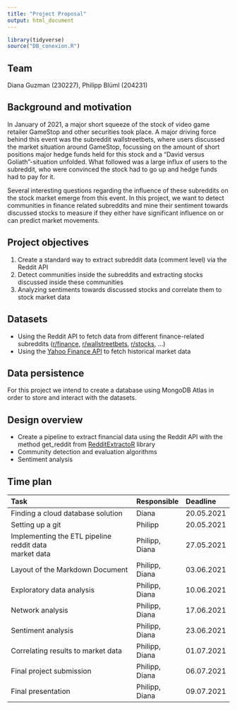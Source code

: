```yaml
---
title: "Project Proposal"
output: html_document
---
```

```r
library(tidyverse)
source("DB_conexion.R")
```

## Team

Diana Guzman (230227), Philipp Blüml (204231)

## Background and motivation

In January of 2021, a major short squeeze of the stock of video game retailer GameStop and other securities took place. A major driving force behind this event was the subreddit wallstreetbets, where users discussed the market situation around GameStop, focussing on the amount of short positions major hedge funds held for this stock and a “David versus Goliath”-situation unfolded. What followed was a large influx of users to the subreddit, who were convinced the stock had to go up and hedge funds had to pay for it. 
 
Several interesting questions regarding the influence of these subreddits on the stock market emerge from this event. In this project, we want to detect communities in finance related subreddits and mine their sentiment towards discussed stocks to measure if they either have significant influence on or can predict market movements.

## Project objectives

1. Create a standard way to extract subreddit data (comment level) via the Reddit API
2. Detect communities inside the subreddits and extracting stocks discussed inside these communities
3. Analyzing sentiments towards discussed stocks and correlate them to stock market data

## Datasets

* Using the Reddit API to fetch data from different finance-related subreddits ([r/finance](www.reddit.com/r/finance), [r/wallstreetbets](www.reddit.com/r/wallstreets), [r/stocks](www.reddit.com/r/stocks), ...)
* Using the [Yahoo Finance API](https://cran.r-project.org/web/packages/BatchGetSymbols/vignettes/BatchGetSymbols-vignette.html) to fetch historical market data

## Data persistence

For this project we intend to create a database using MongoDB Atlas in order to store and interact with the datasets.

## Design overview

* Create a pipeline to extract financial data using the Reddit API with the method get_reddit from [RedditExtractoR](https://cran.r-project.org/web/packages/RedditExtractoR/RedditExtractoR.pdf) library
* Community detection and evaluation algorithms
* Sentiment analysis

## Time plan

| Task                                                          | Responsible    | Deadline   |
|:--------------------------------------------------------------|:---------------|:-----------|
| Finding a cloud database solution                             | Diana          | 20.05.2021 |
| Setting up a git                                              | Philipp        | 20.05.2021 |
| Implementing the ETL pipeline <br>reddit data <br>market data | Philipp, Diana | 27.05.2021 |
| Layout of the Markdown Document                               | Philipp, Diana | 03.06.2021 |
| Exploratory data analysis                                     | Philipp, Diana | 10.06.2021 |
| Network analysis                                              | Philipp, Diana | 17.06.2021 |
| Sentiment analysis                                            | Philipp, Diana | 23.06.2021 |
| Correlating results to market data                            | Philipp, Diana | 01.07.2021 |
| Final project submission                                      | Philipp, Diana | 06.07.2021 |
| Final presentation                                            | Philipp, Diana | 09.07.2021 |

